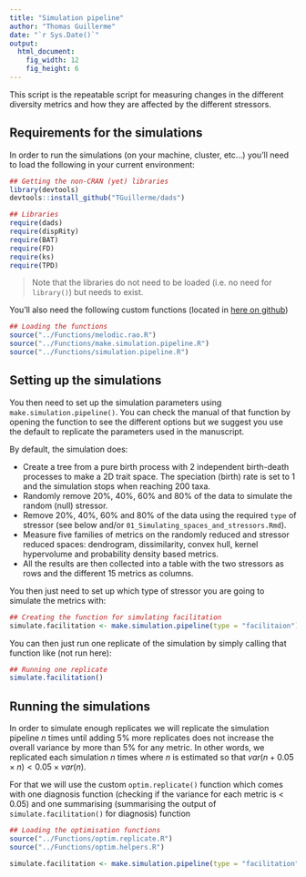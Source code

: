 ```yaml
---
title: "Simulation pipeline"
author: "Thomas Guillerme"
date: "`r Sys.Date()`"
output:
  html_document:
    fig_width: 12
    fig_height: 6
---
```


This script is the repeatable script for measuring changes in the different diversity metrics and how they are affected by the different stressors. 

## Requirements for the simulations

In order to run the simulations (on your machine, cluster, etc...) you'll need to load the following in your current environment:

```r
## Getting the non-CRAN (yet) libraries
library(devtools)
devtools::install_github("TGuillerme/dads")
```

```r
## Libraries
require(dads)
require(dispRity)
require(BAT)
require(FD)
require(ks)
require(TPD)
```

> Note that the libraries do not need to be loaded (i.e. no need for `library()`) but needs to exist.

You'll also need the following custom functions (located in [here on github](https://github.com/TGuillerme/eco_metrics_simulations/tree/master/Functions))

```r
## Loading the functions
source("../Functions/melodic.rao.R")
source("../Functions/make.simulation.pipeline.R")
source("../Functions/simulation.pipeline.R")
```

## Setting up the simulations

You then need to set up the simulation parameters using `make.simulation.pipeline()`.
You can check the manual of that function by opening the function to see the different options but we suggest you use the default to replicate the parameters used in the manuscript.

By default, the simulation does:

 * Create a tree from a pure birth process with 2 independent birth-death processes to make a 2D trait space. The speciation (birth) rate is set to 1 and the simulation stops when reaching 200 taxa.
 * Randomly remove 20%, 40%, 60% and 80% of the data to simulate the random (null) stressor.
 * Remove 20%, 40%, 60% and 80% of the data using the required `type` of stressor (see below and/or `01_Simulating_spaces_and_stressors.Rmd`).
 * Measure five families of metrics on the randomly reduced and stressor reduced spaces: dendrogram, dissimilarity, convex hull, kernel hypervolume and probability density based metrics.
 * All the results are then collected into a table with the two stressors as rows and the different 15 metrics as columns.

You then just need to set up which type of stressor you are going to simulate the metrics with:

```r
## Creating the function for simulating facilitation
simulate.facilitation <- make.simulation.pipeline(type = "facilitaion")
```

You can then just run one replicate of the simulation by simply calling that function like (not run here):

```r
## Running one replicate
simulate.facilitation()
```

## Running the simulations

In order to simulate enough replicates we will replicate the simulation pipeline $n$ times until adding 5% more replicates does not increase the overall variance by more than 5% for any metric.
In other words, we replicated each simulation $n$ times where $n$ is estimated so that $var(n + 0.05 \times n) < 0.05 \times var(n)$.

For that we will use the custom `optim.replicate()` function which comes with one diagnosis function (checking if the variance for each metric is < 0.05) and one summarising (summarising the output of `simulate.facilitation()` for diagnosis) function

```r
## Loading the optimisation functions
source("../Functions/optim.replicate.R")
source("../Functions/optim.helpers.R")
```


```r
simulate.facilitation <- make.simulation.pipeline(type = "facilitation")
```
